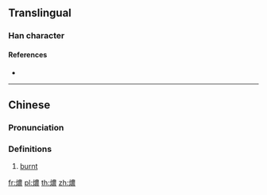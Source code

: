 {{character info/new}}
{{also|㶶}}
==Translingual==

===Han character===
{{Han char|rn=86|rad=火|as=13|sn=17|four=|canj=FTWV}}

====References====
* {{Han ref|kx=0685.201|hdz=32240.181|uh=71F6|ud=29174}}

----

==Chinese==
{{zh-forms|s=㶶}}

===Pronunciation===
{{zh-pron
|c=nung1
|cat=
}}

===Definitions===
{{zh-hanzi}}

# {{lb|zh|Cantonese}} [[burnt]] {{gloss|esp. of food}}

[[fr:燶]]
[[pl:燶]]
[[th:燶]]
[[zh:燶]]